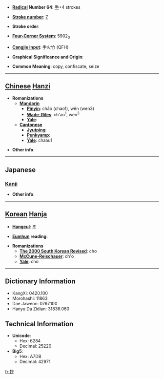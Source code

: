 * '''[[Wiktionary:Chinese radical index| Radical]] Number 64''': [[Wiktionary:Chinese radical index 手|手]]+4 strokes

* '''[[Wiktionary:Chinese total strokes index|Stroke number]]''': [[Wiktionary:Chinese total strokes index 7|7]]

* '''Stroke order''': 

* '''[[Wiktionary:Chinese four corner index|Four-Corner System]]''': 5902<sub>0</sub>

* '''[[Wiktionary:Chinese Cangjie index|Cangjie input]]''': 手火竹 (QFH)

* '''Graphical Significance and Origin''': 

* '''Common Meaning''': copy, confiscate, seize

----

== [[Chinese]] [[Hanzi]] ==

* '''Romanizations'''
** '''[[Mandarin]]'''
*** '''[[Pinyin]]''': chāo (chao1), wěn (wen3)
*** '''[[Wade-Giles]]''': ch'ao<sup>1</sup>, wen<sup>3</sup>
*** '''[[Yale]]''': 
** '''[[Cantonese]]'''
*** '''[[Jyutping]]''':
*** '''[[Penkyamp]]''': 
*** '''[[Yale]]''': chaau1

* '''Other info''': 

----

==Japanese==
===[[Kanji]]===
{{kanji|on readings=[[しょう]] (shō)
|kun readings=[[とる]] (toru), [[かすめとる]] (kasumetoru), [[うつす]] (utsusu)
}}

* '''Other info''':  

----

== [[Korean]] [[Hanja]] ==

* '''[[Hangeul]]''': 초

* '''[[Eumhun]] reading''': 

* '''Romanizations'''
** '''[[The 2000 South Korean Revised Romanization|The 2000 South Korean Revised]]''': cho
** '''[[McCune-Reischauer]]''': ch'o
** '''[[Yale]]''': cho

----

== Dictionary Information ==

* KangXi: 0420.100
* Morohashi: 11863
* Dae Jaweon: 0767.100
* Hanyu Da Zidian: 31836.060

== Technical Information ==

* '''Unicode''':
** Hex: 6284
** Decimal: 25220
* '''Big5''':
** Hex: A7DB
** Decimal: 42971

[[fr:抄]]